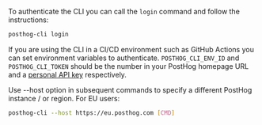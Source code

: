 To authenticate the CLI you can call the `login` command and follow the instructions:

```bash
posthog-cli login
```

If you are using the CLI in a CI/CD environment such as GitHub Actions you can set environment variables to authenticate. `POSTHOG_CLI_ENV_ID` and `POSTHOG_CLI_TOKEN` should be the number in your PostHog homepage URL and a [personal API key](/docs/api#private-endpoint-authentication) respectively.

Use --host option in subsequent commands to specify a different PostHog instance / or region. For EU users:

```bash
posthog-cli --host https://eu.posthog.com [CMD]
```